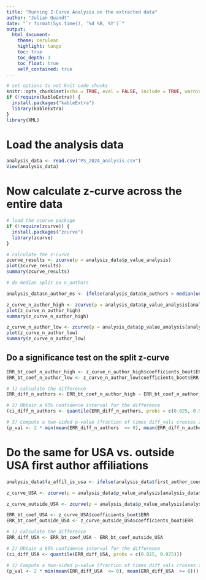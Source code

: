 ```yaml
---
title: "Running Z-Curve Analysis on the extracted data"
author: "Julian Quandt"
date: "`r format(Sys.time(), '%d %B, %Y')`"
output: 
  html_document:
    theme: cerulean
    highlight: tango
    toc: true
    toc_depth: 3
    toc_float: true
    self_contained: true
---
```



```r
# set options to not knit code chunks
knitr::opts_chunk$set(echo = TRUE, eval = FALSE, include = TRUE, warning = FALSE, message = FALSE)
if (!require(kableExtra)) {
  install.packages("kableExtra")
  library(kableExtra)
}
library(XML)
```

# Load the analysis data

```r

analysis_data <- read.csv("PS_2024_analysis.csv")
View(analysis_data)
```

# Now calculate z-curve across the entire data

```r

# load the zcurve package
if (!require(zcurve)) {
  install.packages("zcurve")
  library(zcurve)
}

# calculate the z-curve
zcurve_results <- zcurve(p = analysis_data$p_value_analysis)
plot(zcurve_results)
summary(zcurve_results)
```


```r
# do median split on n_authors

analysis_data$n_author_ms <- ifelse(analysis_data$n_authors > median(unique(analysis_data$n_authors)), "high", "low")

z_curve_n_author_high <- zcurve(p = analysis_data$p_value_analysis[analysis_data$n_author_ms == "high"])
plot(z_curve_n_author_high)
summary(z_curve_n_author_high)

z_curve_n_author_low <- zcurve(p = analysis_data$p_value_analysis[analysis_data$n_author_ms == "low"])
plot(z_curve_n_author_low)
summary(z_curve_n_author_low)

```

## Do a significance test on the split z-curve

```r
ERR_bt_coef_n_author_high <- z_curve_n_author_high$coefficients_boot$ERR
ERR_bt_coef_n_author_low <- z_curve_n_author_low$coefficients_boot$ERR

# 1) calculate the difference
ERR_diff_n_authors <- ERR_bt_coef_n_author_high - ERR_bt_coef_n_author_low

# 2) Obtain a 95% confidence interval for the difference
(ci_diff_n_authors <- quantile(ERR_diff_n_authors, probs = c(0.025, 0.975)))

# 3) Compute a two-sided p-value (fraction of times diff_vals crosses zero)
(p_val <- 2 * min(mean(ERR_diff_n_authors  <= 0), mean(ERR_diff_n_authors  >= 0)))
```

# Do the same for USA vs. outside USA first author affiliations

```r

analysis_data$fa_affil_is_usa <- ifelse(analysis_data$first_author_country == "United States", "USA", "outside USA")

z_curve_USA <- zcurve(p = analysis_data$p_value_analysis[analysis_data$fa_affil_is_usa == "USA"])

z_curve_outside_USA <- zcurve(p = analysis_data$p_value_analysis[analysis_data$fa_affil_is_usa == "outside USA"])

ERR_bt_coef_USA <- z_curve_USA$coefficients_boot$ERR
ERR_bt_coef_outside_USA <- z_curve_outside_USA$coefficients_boot$ERR

# 1) calculate the difference
ERR_diff_USA <- ERR_bt_coef_USA - ERR_bt_coef_outside_USA

# 2) Obtain a 95% confidence interval for the difference
(ci_diff_USA <- quantile(ERR_diff_USA, probs = c(0.025, 0.975)))

# 3) Compute a two-sided p-value (fraction of times diff_vals crosses zero)
(p_val <- 2 * min(mean(ERR_diff_USA  <= 0), mean(ERR_diff_USA  >= 0)))
```

